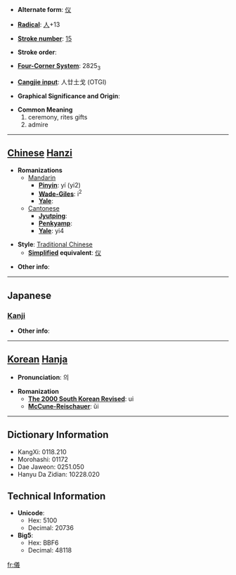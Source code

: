 * '''Alternate form''': [[仪]]

* '''[[Wiktionary:Chinese radical index| Radical]]''': [[Wiktionary:Chinese radical index 人|人]]+13

* '''[[Wiktionary:Chinese total strokes index|Stroke number]]''': [[Wiktionary:Chinese total strokes index 15|15]]

* '''Stroke order''': 

* '''[[Wiktionary:Chinese four corner index|Four-Corner System]]''': 2825<sub>3</sub>

* '''[[Wiktionary:Chinese Cangjie index|Cangjie input]]''': 人廿土戈 (OTGI)

* '''Graphical Significance and Origin''': 

* '''Common Meaning'''
*#ceremony, rites gifts
*# admire


----

== [[Chinese]] [[Hanzi]] ==

* '''Romanizations'''
** [[Mandarin]]
*** '''[[Pinyin]]''': yí (yi2)
*** '''[[Wade-Giles]]''': i<sup>2</sup>
*** '''[[Yale]]''': 
**[[Cantonese]]
***'''[[Jyutping]]''':
***'''[[Penkyamp]]''': 
***'''[[Yale]]''': yi4

* '''Style''': [[Traditional Chinese]] 
** '''[[Simplified Chinese|Simplified]] equivalent''': [[仪]]

* '''Other info''': 

----

==Japanese==
===[[Kanji]]===
{{kanji|on readings=[[ぎ]] (gi)
|kun readings=[[よい]] (yoi), [[のり]] (nori)
}}

* '''Other info''':  

----

== [[Korean]] [[Hanja]] ==

* '''Pronunciation''': 의

* '''Romanization'''
** '''[[The 2000 South Korean Revised Romanization|The 2000 South Korean Revised]]''': ui
** '''[[McCune-Reischauer]]''': ŭi

----

== Dictionary Information ==

* KangXi: 0118.210
* Morohashi: 01172
* Dae Jaweon: 0251.050
* Hanyu Da Zidian: 10228.020

== Technical Information ==

* '''Unicode''':
** Hex: 5100
** Decimal: 20736
* '''Big5''':
** Hex: BBF6
** Decimal: 48118

[[fr:儀]]
